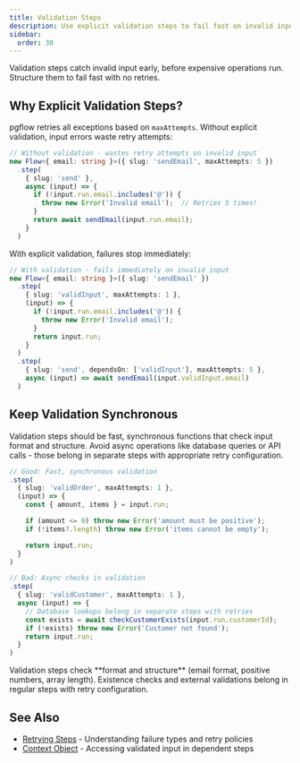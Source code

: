 ```yaml
---
title: Validation Steps
description: Use explicit validation steps to fail fast on invalid input
sidebar:
  order: 30
---
```



Validation steps catch invalid input early, before expensive operations run. Structure them to fail fast with no retries.

## Why Explicit Validation Steps?

pgflow retries all exceptions based on `maxAttempts`. Without explicit validation, input errors waste retry attempts:

```typescript
// Without validation - wastes retry attempts on invalid input
new Flow<{ email: string }>({ slug: 'sendEmail', maxAttempts: 5 })
  .step(
    { slug: 'send' },
    async (input) => {
      if (!input.run.email.includes('@')) {
        throw new Error('Invalid email');  // Retries 5 times!
      }
      return await sendEmail(input.run.email);
    }
  )
```

With explicit validation, failures stop immediately:

```typescript
// With validation - fails immediately on invalid input
new Flow<{ email: string }>({ slug: 'sendEmail' })
  .step(
    { slug: 'validInput', maxAttempts: 1 },
    (input) => {
      if (!input.run.email.includes('@')) {
        throw new Error('Invalid email');
      }
      return input.run;
    }
  )
  .step(
    { slug: 'send', dependsOn: ['validInput'], maxAttempts: 5 },
    async (input) => await sendEmail(input.validInput.email)
  )
```

## Keep Validation Synchronous

Validation steps should be fast, synchronous functions that check input format and structure. Avoid async operations like database queries or API calls - those belong in separate steps with appropriate retry configuration.

```typescript
// Good: Fast, synchronous validation
.step(
  { slug: 'validOrder', maxAttempts: 1 },
  (input) => {
    const { amount, items } = input.run;

    if (amount <= 0) throw new Error('amount must be positive');
    if (!items?.length) throw new Error('items cannot be empty');

    return input.run;
  }
)

// Bad: Async checks in validation
.step(
  { slug: 'validCustomer', maxAttempts: 1 },
  async (input) => {
    // Database lookups belong in separate steps with retries
    const exists = await checkCustomerExists(input.run.customerId);
    if (!exists) throw new Error('Customer not found');
    return input.run;
  }
)
```

<Aside type="tip">
Validation steps check **format and structure** (email format, positive numbers, array length). Existence checks and external validations belong in regular steps with retry configuration.
</Aside>

## See Also

- [Retrying Steps](/build/retrying-steps/) - Understanding failure types and retry policies
- [Context Object](/concepts/context-object/) - Accessing validated input in dependent steps
